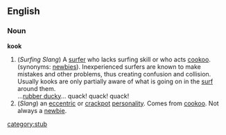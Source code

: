 ==English==

===Noun===
'''kook'''
# (''Surfing Slang'') A [[Surf rider|surfer]] who lacks surfing skill or who acts [[cookoo]]. (synonyms: [[newbie|newbies]]). Inexperienced surfers are known to make mistakes and other problems, thus creating confusion and collision. Usually kooks are only partially aware of what is going on in the [[Surf|surf]] around them.<br>...[[rubber ducky]]... quack! quack! quack!
# (''Slang'') an [[eccentric]] or [[crackpot]] [[personality]].  Comes from [[cookoo]].  Not always a [[newbie]].

[[category:stub]]